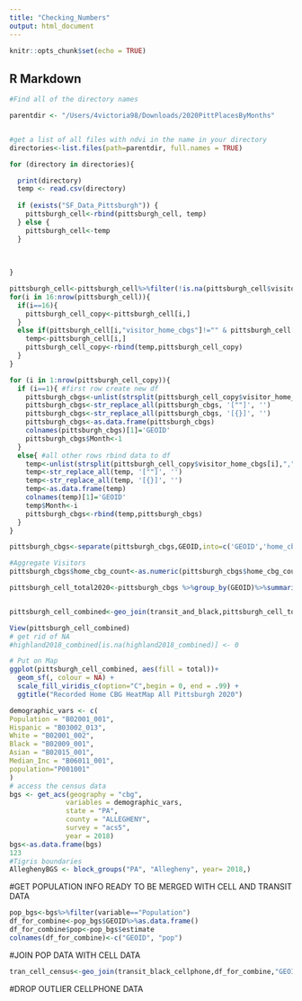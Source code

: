 ```yaml
---
title: "Checking_Numbers"
output: html_document
---
```


```r
knitr::opts_chunk$set(echo = TRUE)
```

## R Markdown

```r

#Find all of the directory names

parentdir <- "/Users/4victoria98/Downloads/2020PittPlacesByMonths"


#get a list of all files with ndvi in the name in your directory
directories<-list.files(path=parentdir, full.names = TRUE)

for (directory in directories){

  print(directory)
  temp <- read.csv(directory)
  
  if (exists("SF_Data_Pittsburgh")) {
    pittsburgh_cell<-rbind(pittsburgh_cell, temp)
  } else {
    pittsburgh_cell<-temp
  }
  
  
  
}


```

```r
pittsburgh_cell<-pittsburgh_cell%>%filter(!is.na(pittsburgh_cell$visitor_home_cbgs))
for(i in 16:nrow(pittsburgh_cell)){
  if(i==16){
    pittsburgh_cell_copy<-pittsburgh_cell[i,]
  }
  else if(pittsburgh_cell[i,"visitor_home_cbgs"]!="" & pittsburgh_cell[i,"visitor_home_cbgs"]!="{}"){
    temp<-pittsburgh_cell[i,]
    pittsburgh_cell_copy<-rbind(temp,pittsburgh_cell_copy)
  }
}
```


```r
for (i in 1:nrow(pittsburgh_cell_copy)){
  if (i==1){ #first row create new df
    pittsburgh_cbgs<-unlist(strsplit(pittsburgh_cell_copy$visitor_home_cbgs[i],","))
    pittsburgh_cbgs<-str_replace_all(pittsburgh_cbgs, '[""]', '')
    pittsburgh_cbgs<-str_replace_all(pittsburgh_cbgs, '[{}]', '')
    pittsburgh_cbgs<-as.data.frame(pittsburgh_cbgs)
    colnames(pittsburgh_cbgs)[1]='GEOID'
    pittsburgh_cbgs$Month<-1
  }
  else{ #all other rows rbind data to df
    temp<-unlist(strsplit(pittsburgh_cell_copy$visitor_home_cbgs[i],","))
    temp<-str_replace_all(temp, '[""]', '')
    temp<-str_replace_all(temp, '[{}]', '')
    temp<-as.data.frame(temp)
    colnames(temp)[1]='GEOID'
    temp$Month<-i
    pittsburgh_cbgs<-rbind(temp,pittsburgh_cbgs)
  }
}

pittsburgh_cbgs<-separate(pittsburgh_cbgs,GEOID,into=c('GEOID','home_cbg_count'),sep = ':')

#Aggregate Visitors
pittsburgh_cbgs$home_cbg_count<-as.numeric(pittsburgh_cbgs$home_cbg_count)

pittsburgh_cell_total2020<-pittsburgh_cbgs %>%group_by(GEOID)%>%summarise(num = n(),total = sum(home_cbg_count))


pittsburgh_cell_combined<-geo_join(transit_and_black,pittsburgh_cell_total2020,"GEOID","GEOID",how='left')

View(pittsburgh_cell_combined)
# get rid of NA
#highland2018_combined[is.na(highland2018_combined)] <- 0
```

```r
# Put on Map
ggplot(pittsburgh_cell_combined, aes(fill = total))+
  geom_sf(, colour = NA) +
  scale_fill_viridis_c(option="C",begin = 0, end = .99) + 
  ggtitle("Recorded Home CBG HeatMap All Pittsburgh 2020")
```

```r
demographic_vars <- c(
Population = "B02001_001",
Hispanic = "B03002_013",
White = "B02001_002",
Black = "B02009_001",
Asian = "B02015_001",
Median_Inc = "B06011_001",
population="P001001"
)
# access the census data
bgs <- get_acs(geography = "cbg", 
              variables = demographic_vars, 
              state = "PA", 
              county = "ALLEGHENY",
              survey = "acs5",
              year = 2018)
bgs<-as.data.frame(bgs)
123
#Tigris boundaries
AlleghenyBGS <- block_groups("PA", "Allegheny", year= 2018,)

```

#GET POPULATION INFO READY TO BE MERGED WITH CELL AND TRANSIT DATA
```r
pop_bgs<-bgs%>%filter(variable=="Population")
df_for_combine<-pop_bgs$GEOID%>%as.data.frame()
df_for_combine$pop<-pop_bgs$estimate
colnames(df_for_combine)<-c("GEOID", "pop")
```

#JOIN POP DATA WITH CELL DATA
```r
tran_cell_census<-geo_join(transit_black_cellphone,df_for_combine,"GEOID","GEOID",how='left')
```

#DROP OUTLIER CELLPHONE DATA








